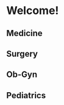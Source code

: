 # Welcome!


## Medicine

<Cards>
  <Cards.Card
    title={"Bedside"}
    icon={APP.emoji.stethoscope}
    href={"/medicine/bedside"}
  />
  <Cards.Card
    title={"Theory"}
    icon={APP.emoji.books}
    href={"/medicine/theory/paper1/cardiology/heart-failure"}
  />
</Cards>

## Surgery

<Cards>
  <Cards.Card
    title={"Bedside"}
    icon={APP.emoji.stethoscope}
    href={"/surgery/bedside"}
  />
  <Cards.Card
    title={"Theory"}
    icon={APP.emoji.books}
    href={"/surgery/theory/paper1/general/wounds"}
  />
  <Cards.Card
    title={"Photo"}
    icon={APP.emoji.image}
    href={"/surgery/photo/01"}
  />
  <Cards.Card
    title={"Case Scenario"}
    icon={APP.emoji.paperPencil}
    href={"/surgery/case-scenario/01"}
  />
</Cards>

## Ob-Gyn

<Cards>
  <Cards.Card
    title={"Bedside"}
    icon={APP.emoji.stethoscope}
    href={"/ob-gyn/bedside"}
  />
  <Cards.Card
    title={"Theory"}
    icon={APP.emoji.books}
    href={"/ob-gyn/theory/an-care"}
  />
</Cards>

## Pediatrics

<Cards>
  <Cards.Card
    title={"Bedside"}
    icon={APP.emoji.stethoscope}
    href={"/pediatrics/bedside"}
  />
  <Cards.Card
    title={"Theory"}
    icon={APP.emoji.books}
    href={"/pediatrics/theory/paper1/genetics/down-syndrome"}
  />
  <Cards.Card
    title={"Photo"}
    icon={APP.emoji.image}
    href={"/pediatrics/photo"}
  />
</Cards>
